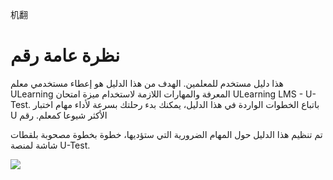 机翻
# نظرة عامة رقم 

هذا دليل مستخدم للمعلمين. الهدف من هذا الدليل هو إعطاء مستخدمي معلم ULearning المعرفة والمهارات اللازمة لاستخدام ميزة امتحان ULearning LMS - U-Test. باتباع الخطوات الواردة في هذا الدليل، يمكنك بدء رحلتك بسرعة لأداء مهام اختبار U الأكثر شيوعا كمعلم. رقم 
 
تم تنظيم هذا الدليل حول المهام الضرورية التي ستؤديها، خطوة بخطوة مصحوبة بلقطات شاشة لمنصة U-Test.

![](/img/utest/overview01.png)
